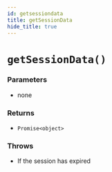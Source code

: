 ```yaml
---
id: getsessiondata
title: getSessionData
hide_title: true
---
```


# ``getSessionData()``
### Parameters
- none
### Returns
- ``Promise<object>`` 
### Throws 
- If the session has expired